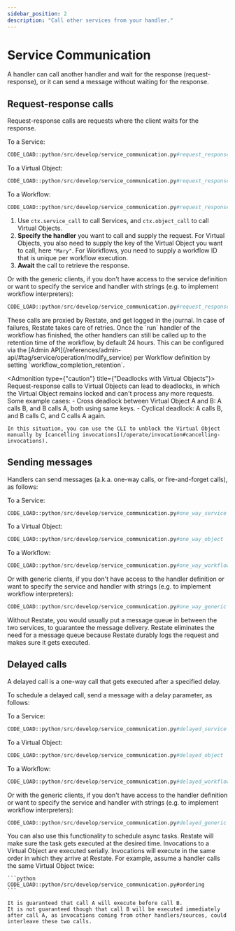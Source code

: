 ```yaml
---
sidebar_position: 2
description: "Call other services from your handler."
---
```



# Service Communication

A handler can call another handler and wait for the response (request-response), or it can send a message without waiting for the response.

## Request-response calls

Request-response calls are requests where the client waits for the response.

To a Service:

```python
CODE_LOAD::python/src/develop/service_communication.py#request_response_service
```


To a Virtual Object:

```python
CODE_LOAD::python/src/develop/service_communication.py#request_response_object
```


To a Workflow:

```python
CODE_LOAD::python/src/develop/service_communication.py#request_response_workflow
```

1. Use `ctx.service_call` to call Services, and `ctx.object_call` to call Virtual Objects.
2. **Specify the handler** you want to call and supply the request.
    For Virtual Objects, you also need to supply the key of the Virtual Object you want to call, here `"Mary"`.
    For Workflows, you need to supply a workflow ID that is unique per workflow execution.
3. **Await** the call to retrieve the response.

Or with the generic clients, if you don't have access to the service definition or want to specify the service and handler with strings (e.g. to implement workflow interpreters):
```python
CODE_LOAD::python/src/develop/service_communication.py#request_response_generic
```

<Admonition type="tip" title="No need for manual retry logic">
    These calls are proxied by Restate, and get logged in the journal.
    In case of failures, Restate takes care of retries.
</Admonition>

<Admonition type="note" title="Workflow retention time">
    Once the `run` handler of the workflow has finished, the other handlers can still be called up to the retention time of the workflow, by default 24 hours.
    This can be configured via the [Admin API](/references/admin-api/#tag/service/operation/modify_service) per Workflow definition by setting `workflow_completion_retention`.
</Admonition>

<Admonition type={"caution"} title={"Deadlocks with Virtual Objects"}>
    Request-response calls to Virtual Objects can lead to deadlocks, in which the Virtual Object remains locked and can't process any more requests.
    Some example cases:
    - Cross deadlock between Virtual Object A and B: A calls B, and B calls A, both using same keys.
    - Cyclical deadlock: A calls B, and B calls C, and C calls A again.

    In this situation, you can use the CLI to unblock the Virtual Object manually by [cancelling invocations](/operate/invocation#cancelling-invocations).
</Admonition>

## Sending messages

Handlers can send messages (a.k.a. one-way calls, or fire-and-forget calls), as follows:

To a Service:

```python
CODE_LOAD::python/src/develop/service_communication.py#one_way_service
```

To a Virtual Object:

```python
CODE_LOAD::python/src/develop/service_communication.py#one_way_object
```

To a Workflow:

```python
CODE_LOAD::python/src/develop/service_communication.py#one_way_workflow
```

Or with generic clients, if you don't have access to the handler definition or want to specify the service and handler with strings (e.g. to implement workflow interpreters):

```python
CODE_LOAD::python/src/develop/service_communication.py#one_way_generic
```

<Admonition type="tip" title="No need for message queues">
    Without Restate, you would usually put a message queue in between the two services, to guarantee the message delivery.
    Restate eliminates the need for a message queue because Restate durably logs the request and makes sure it gets executed.
</Admonition>

## Delayed calls

A delayed call is a one-way call that gets executed after a specified delay.

To schedule a delayed call, send a message with a delay parameter, as follows:

To a Service:

```python
CODE_LOAD::python/src/develop/service_communication.py#delayed_service
```

To a Virtual Object:

```python
CODE_LOAD::python/src/develop/service_communication.py#delayed_object
```

To a Workflow:

```python
CODE_LOAD::python/src/develop/service_communication.py#delayed_workflow
```

Or with the generic clients, if you don't have access to the handler definition or want to specify the service and handler with strings (e.g. to implement workflow interpreters):

```python
CODE_LOAD::python/src/develop/service_communication.py#delayed_generic
```

<Admonition type="tip" title="Scheduling async tasks">
    You can also use this functionality to schedule async tasks.
    Restate will make sure the task gets executed at the desired time.
</Admonition>

<Admonition type="note" title="Ordering guarantees in Virtual Objects">
    Invocations to a Virtual Object are executed serially.
    Invocations will execute in the same order in which they arrive at Restate.
    For example, assume a handler calls the same Virtual Object twice:

    ```python
    CODE_LOAD::python/src/develop/service_communication.py#ordering
    ```

    It is guaranteed that call A will execute before call B.
    It is not guaranteed though that call B will be executed immediately after call A, as invocations coming from other handlers/sources, could interleave these two calls.
</Admonition>

